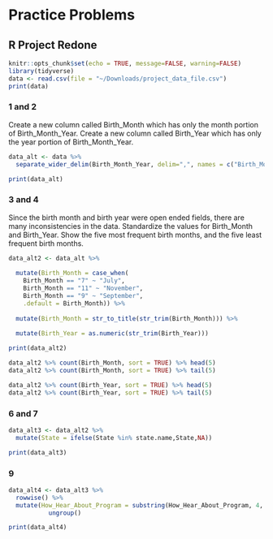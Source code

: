 # Practice Problems

## R Project Redone

```r
knitr::opts_chunk$set(echo = TRUE, message=FALSE, warning=FALSE)
library(tidyverse)
data <- read.csv(file = "~/Downloads/project_data_file.csv")
print(data)
```

### 1 and 2

Create a new column called Birth_Month which has only the month portion of Birth_Month_Year. Create a new column called Birth_Year which has only the year portion of Birth_Month_Year.

```r
data_alt <- data %>%
  separate_wider_delim(Birth_Month_Year, delim=",", names = c("Birth_Month", "Birth_Year"))

print(data_alt)
```

### 3 and 4

Since the birth month and birth year were open ended fields, there are many inconsistencies in the data. Standardize the values for Birth_Month and Birth_Year. Show the five most frequent birth months, and the five least frequent birth months.

```r
data_alt2 <- data_alt %>%
  
  mutate(Birth_Month = case_when(
    Birth_Month == "7" ~ "July",
    Birth_Month == "11" ~ "November",
    Birth_Month == "9" ~ "September",
    .default = Birth_Month)) %>%
  
  mutate(Birth_Month = str_to_title(str_trim(Birth_Month))) %>%
  
  mutate(Birth_Year = as.numeric(str_trim(Birth_Year)))

print(data_alt2)
```

```r
data_alt2 %>% count(Birth_Month, sort = TRUE) %>% head(5)
data_alt2 %>% count(Birth_Month, sort = TRUE) %>% tail(5)

data_alt2 %>% count(Birth_Year, sort = TRUE) %>% head(5)
data_alt2 %>% count(Birth_Year, sort = TRUE) %>% tail(5)
```

### 6 and 7

```r
data_alt3 <- data_alt2 %>%
  mutate(State = ifelse(State %in% state.name,State,NA))

print(data_alt3)
```

### 9

```r
data_alt4 <- data_alt3 %>%
  rowwise() %>%
  mutate(How_Hear_About_Program = substring(How_Hear_About_Program, 4, nchar(How_Hear_About_Program))) %>%
           ungroup()

print(data_alt4)
```

### 
